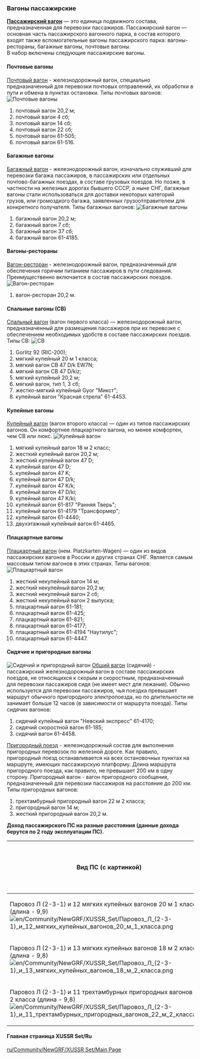 ===Вагоны пассажирские ===
[https://ru.wikipedia.org/wiki/Пассажирский_вагон '''Пассажирский вагон'''] — это единица подвижного состава, предназначенная для перевозки пассажиров. Пассажирский вагон — основная часть пассажирского вагонного парка, в состав котоpoгo входят также вспомогательные вагоны пассажирского парка: вагоны-рестораны, багажные вагоны, почтовые вагоны. <br>
В набор включены следующие пассажирские вагоны.
====Почтовые вагоны====
[https://ru.wikipedia.org/wiki/Почтовый_вагон Почтовый вагон] - железнодорожный вагон, специально предназначенный для перевозки почтовых отправлений, их обработки в пути и обмена в пунктах остановки. Типы почтовых вагонов:
[[File:en/Почтовые вагоны.png|frame|Почтовые вагоны]]
# почтовый вагон 20,2 м;
# почтовый вагон 4 сб;
# почтовый вагон 14 сб;
# почтовый вагон 22 сб;
# почтовый вагон 61-505;
# почтовый вагон 61-516.
====Багажные вагоны====
[https://ru.wikipedia.org/wiki/Багажный_вагон Багажный вагон] - железнодорожный вагон, изначально служивший для перевозки багажа пассажиров, в пассажирских или отдельных почтово-багажных поездах, в составе грузовых поездов. Но позже, в частности на железных дорогах бывшего СССР, а ныне СНГ, багажные вагоны стали использоваться для доставки некоторых категорий грузов, или громоздкого багажа, заявленных грузоотправителем для конкретного получателя. Типы багажных вагонов:
[[File:en/Багажные вагоны.png|frame|Багажные вагоны]]
# багажный вагон 20,2 м;
# багажный вагон 7 сб;
# багажный вагон 37 сб;
# багажный вагон 61-4185.
====Вагоны-рестораны====
[https://ru.wikipedia.org/wiki/Вагон-ресторан Вагон-ресторан] - железнодорожный вагон, предназначенный для обеспечения горячим питанием пассажиров в пути следования. Преимущественно включается в состав пассажирских поездов.
[[File:en/Вагон ресторан.png|frame|Вагон-ресторан]]
# вагон-ресторан 20,2 м.
====Спальные вагоны (СВ)====
[https://ru.wikipedia.org/wiki/Спальный_вагон Спальный вагон] (вагон первого класса) — железнодорожный вагон, предназначенный для размещения пассажиров при их перевозке с обеспечением необходимых удобств в составе пассажирских поездов. Типы СВ:
[[File:en/СВ.png|frame|СВ]]
# Gorlitz 92 (RIC-200);
# мягкий купейный 20 м 1 класса;
# мягкий вагон СВ 47 D/k EW7N;
# мягкий вагон СВ 47 D/kiz;
# мягкий купейный 20,2 м;
# мягкий вагон, тип 1, 3 сб;
# жестко-мягкий купейный Gyor "Микст";
# купейный вагон "Красная стрела" 61-4453.

====Купейные вагоны====
[https://ru.wikipedia.org/wiki/Купе_(вагон) Купейный вагон] (вагон второго класса) — один из типов пассажирских вагонов. Он комфортнее плацкартного вагона, но менее комфортен, чем СВ или люкс.
[[File:en/Купейный вагон.png|frame|Купейный вагон]]
# мягкий купейный вагон 18 м 2 класс;
# жесткий купейный вагон 20,2 м;
# жесткий купейный вагон 47 D;
# купейный вагон 47 D;
# купейный вагон 47 K;
# купейный вагон 47 D/k;
# купейный вагон 47 K/k;
# купейный вагон 47 D/ki;
# купейный вагон 47 K/ki;
# купейный вагон 61-817 "Ранняя Тверь";
# купейный вагон 61-4179 "Трансформер";
# купейный вагон 61-4440;
# двухэтажный купейный вагон 61-4465.

====Плацкартные вагоны====
[https://ru.wikipedia.org/wiki/Плацкартный_вагон Плацкартный вагон] (нем. Platzkarten-Wagen) — один из видов пассажирских вагонов в России и других странах СНГ. Является самым массовым типом вагонов в этих странах. Типы вагонов:
[[File:en/Плацкартный вагон вагон.png|frame|Плацкартный вагон]]
# жесткий некупейный вагон 14 м;
# жесткий некупейный вагон 20,2 м;
# жесткий некупейный вагон 2 сб;
# жесткий некупейный вагон 2 выпуска;
# плацкартный вагон 61-181;
# плацкартный вагон 61-425;
# плацкартный вагон 61-821;
# плацкартный вагон 61-4177;
# плацкартный вагон 61-4194 "Наутилус";
# плацкартный вагон 61-4447.

====Сидячие и пригородные вагоны====
[[File:en/Сидячий и пригородный вагон.png|frame|Сидячий и пригородный вагон]]
[https://ru.wikipedia.org/wiki/Общий_вагон Общий вагон] (сидячий) - пассажирский железнодорожный вагон в составе пассажирских поездов, не относящихся к скорым и скоростным, предназначенный для перевозки пассажиров сидя (не имеет мест для лежания). Обычно используется для перевозки пассажиров, чья поездка превышает маршрут обычного пригородного электропоезда, но по длительности не занимает больше 12 часов (в зависимости от маршрута поезда). Типы сидячих вагонов:
# сидячий купейный вагон "Невский экспресс" 61-4170;
# сидячий скоростной вагон 61-185;
# сидячий вагон 61-4458.
[https://ru.wikipedia.org/wiki/Пригородный_поезд Пригородный поезд] -   железнодорожный состав для выполнения пригородных перевозок по железной дороге. Как правило, пригородный поезд останавливается на всех остановочных пунктах на маршруте, имеющих пассажирскую платформу. Длина маршрута пригородного поезда, как правило, не превышает 200 км в одну сторону. Пригородный вагон - вагон пригородного сообщения, предназначенный для перевозки пассажиров на расстояние до 200 км.
Типы пригородных вагонов:
# трехтамбурный пригородный вагон 22 м 2 класса;
# пригородный вагон 14 м;
# жесткий пригородный вагон 20,2 м.

'''Доход пассажирского ПС на разные расстояния (данные дохода берутся по 2 году эксплуатации ПС).'''
{|class="wikitable sortable"
|-
! Вид ПС (с картинкой)
! Скорость движения, <br> км/ч
! Старение груза
! Доход от маршрута в 100 клеток,<br> $
! Доход от маршрута в 300 клеток,<br> $
! Доход от маршрута в 500 клеток,<br> $
|-
|Паровоз Л (2-3-1) и 12 мягких купейных вагонов 20 м 1 класса (длина - 9,9) <br>
[[File:en/Community/NewGRF/XUSSR Set/Паровоз Л (2-3-1) и 12 мягких купейных вагонов 20 м 1 класса.png]]
|120
|Крайне медленное
|142796
|188570
|238388
|-
|Паровоз Л (2-3-1) и 13 мягких купейных вагонов 18 м 2 класса (длина - 9,8) <br>
[[File:en/Community/NewGRF/XUSSR Set/Паровоз Л (2-3-1) и 13 мягких купейных вагонов 18 м 2 класса.png]]
|120
|Медленное
|241856
|272620
|336616
|-
|Паровоз Л (2-3-1) и 11 трехтамбурных пригородных вагонов 22 м 2 класса (длина - 9,8) <br>
[[File:en/Community/NewGRF/XUSSR Set/Паровоз Л (2-3-1) и 11 трехтамбурных пригородных вагонов 22 м 2 класса.png]]
|120
|Быстрое
|336780
|294118
|122206
|}
====Главная страница XUSSR Set/Ru====
[[ru/Community/NewGRF/XUSSR Set/Main Page]]